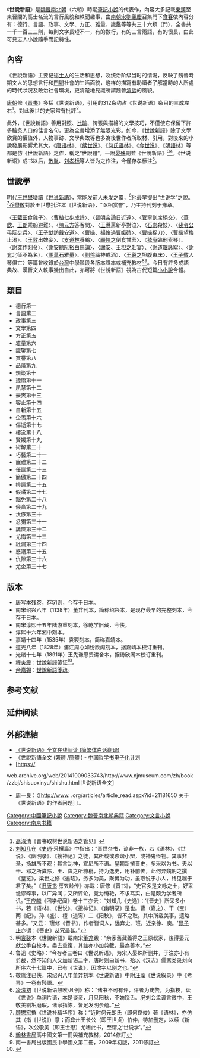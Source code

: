 {{distinguish|世語}}
{{古籍
|image = [[File:Sesetsu_Shingo_TNM_2.jpg|340px]]
|全名 = 
|原名 = 《世说》新語
|撰者 = 
|託名作者 =
|編集者 = [[刘义庆|刘义庆]]
|輯錄者 = 
|文字 = 漢字
|國家 = 劉宋
|成書年代 = 
|亡佚年代 = 
|偽託年代 = 
|注解者 = [[刘峻|刘峻]]
|篇數 = 一千一百三十三則
|原書篇數 = 
|今本篇數 = 
|卷數 =十卷
|原書卷數 =八卷
|今本卷數 =三卷
|章回 = 
|最初著錄 = 
|分類 = 
}}
《'''世說新語'''》是[[魏晉南北朝|魏晉南北朝]]（六朝）時期[[筆記小說|筆記小說]]的代表作，內容大多記載[[東漢|東漢]]至東晉間的高士名流的言行風貌和軼聞趣事，由[[南朝宋|南朝宋]][[劉義慶|劉義慶]]召集門下[[門客|食客]]依內容分有：德行、言語、政事、文學、方正、雅量、識鑑等等共三十六類（門），全書共一千一百三三則，每則文字長短不一，有的數行，有的三言兩語，有的很長，由此可見志人小說隨手而記特性。

== 內容 ==
《世說新語》主要记述[[士人|士人]]的生活和思想，及统治阶级当时的情況，反映了魏晉時期文人的思想言行和[[門閥|門閥]]社會的生活面貌，这样的描寫有助讀者了解當時的人所處的時代狀況及政治社會環境，更清楚地見識所謂魏晉[[清談|清談]]的風貌。

[[唐朝|唐朝]]修《[[晋书|晋书]]》多採《世说新语》，引用的312条约占《世说新语》条目的三成左右<ref>[[高淑清|高淑清]]《晋书取材世说新语之管见》</ref>。對此後世的史家常有批評<ref>[[刘知几|刘知几]]在《[[史通|史通]]·采撰篇》中指出：“晋世杂书，谅非一族，若《语林》、《世说》、《幽明录》、《搜神记》之徒，其所载或诙谐小辩，或神鬼怪物。其事非圣，扬雄所不观；其言乱神，宣尼所不语。皇朝新撰晋史，多采以为书。夫以干、邓之所粪除，王、虞之所糠秕，持为逸史，用补前传，此何异魏朝之撰《皇览》，梁世之修《遍略》，务多为美，聚博为功，虽取说于小人，终见嗤于君子矣。”《[[旧唐书|旧唐书]]·房玄龄传》亦載：唐修《晋书》，“史官多是文咏之士，好采诡谬碎事，以广异闻；又所评论，竞为绮艳，不求笃实，由是颇为学者所讥。”[[王应麟|王应麟]]《困学纪闻》卷十三亦云：“刘知几《史通》：‘《晋史》所采多小书，若《语林》、《世说》、《搜神记》、《幽明录》是也。曹（嘉之）、干（宝）两《纪》，孙（盛）、檀（道鸾）二《阳秋》，皆不之取。其中所载美事，遗略甚多。'又云：‘唐修《晋书》，作者皆词人，远弃史、班，近亲徐、庾。'[[晁子止|晁子止]]亦谓：《晋史》丛冗最甚。”</ref>。

此外，《世說新語》善用對照、[[比喻|比喻]]、誇張與描繪的文學技巧，不僅使它保留下許多膾炙人口的佳言名句，更為全書增添了無限光彩。如今，《世說新語》除了文學欣賞的價值外，人物事跡、文學典故等也多為後世作者所取材、引用，對後來的小說發展影響尤其大。《[[唐语林|唐语林]]》、《[[续世说|续世说]]》、《[[何氏语林|何氏语林]]》、《[[今世说|今世说]]》、《[[明語林|明語林]]》等都是仿《世說新語》之作，稱之“世說體”。一說[[晏殊|晏殊]]刪並《世說新語》<ref>明[[袁褧|袁褧]]本《世說新語》載南宋[[董弅|董弅]]跋：“余家舊藏蓋得之王原叔家，後得晏元獻公手自校本，盡去重復，其註亦小加剪截，最為善本。”</ref><ref>鲁迅《史略》：“今存者三卷曰《世说新语》，为宋人晏殊所删并，于注亦小有剪裁，然不知何人又加新语二字，唐时则曰新书，殆以《汉志》儒家类录刘向所序六十七篇中，已有《世说》，因增字以别之也。”</ref>。《世说新语》成书以后，[[敬胤|敬胤]]、[[刘孝标|刘孝标]]等人皆为之作注，今僅存孝标注<ref>敬胤注已佚，宋绍兴八年董弅刻本《世说新语》中附[[汪藻|汪藻]]《世说叙录》中《考异》一卷有殘語。</ref>。

==世說學==
明代[[王世懋|王世懋]]嗜讀《[[世说新語|世说新語]]》，常能发前人未发之覆，<ref>[[凌濛初|凌濛初]]《世说新语鼓吹·凡例》称：“诸书不可有评，评者为疣赘，为指枝，读《世说》单词片语，本是谈资，月旦阳秋，不妨饶舌。况刘会孟谭言微中，王敬美剔垢磨瑕，诸家指陈，皆足发明余蕴。”</ref>他最早提出“世说学”之說。<ref>[[顾懋宏|顾懋宏]]撰《世说补精华序》称：“近时何元朗氏（即何良俊）著《语林》，亦仿其（指《世说》）意；而弇州王长公（即王世贞）伯仲，特加删定，以续《新语》，次公敬美（即王世懋）尤嗜此书，至谓之‘世说学’。”</ref>[[乔懋敬|乔懋敬]]對於王世懋批注本《世说新语》，“亟相赏誉”，乃主持刊刻于豫章。

〈[[王藍田|王藍田]]食雞子〉、〈[[曹植|曹植]][[七步成詩|七步成詩]]〉、〈[[晉明帝|晉明帝]]論日近遠〉、〈[[管寧|管寧]]割席絕交〉、〈[[華歆|華歆]]、[[王朗|王朗]]乘船避難〉、〈[[陳元方|陳元方]]答客問〉、〈[[王導|王導]]罵新亭對泣〉、〈[[石崇|石崇]]殺妓〉、〈[[裴楷|裴令公]]弔[[阮步兵|阮步兵]]〉、〈[[王子猷|王子猷]]訪[[戴安道|戴安道]]〉、〈[[曹操|曹操]]、[[楊脩|楊脩]]過[[曹娥碑|曹娥碑]]〉、〈[[曹操|曹操]]捉刀〉、〈[[曹操|曹操]]望梅止渴〉、〈[[王敦|王敦]]出婢妾〉、〈[[支道林|支道林]]養鶴〉、〈[[顧愷之|顧愷之]]倒食甘蔗〉、〈[[嵇康|嵇康]]臨刑索琴〉、 〈[[謝奕|謝奕]]作剡令〉、〈[[謝安|謝安]]聽[[阮裕|阮裕]][[白馬論|白馬論]]〉、〈[[謝安|謝安]]、[[王坦之|王坦之]]赴宴〉、〈[[謝道韞|謝道韞]]詠絮〉、〈[[謝玄|謝玄]]北征不為名〉、〈[[謝萬石|謝萬石]]雅量〉、〈[[劉伶|劉伶]]禱神戒酒〉、〈[[王羲之|王羲之]]坦腹東床〉、〈[[王子敬|王子敬]]人琴俱亡〉等篇曾收錄於[[台灣|台灣]]中學階段各版本課本或補充教材<ref>[[翰林書局|翰林書局]]高中國文第一冊與補充教材，2014修訂</ref><ref>南一書局出版國民中學國文第二冊，2009年初版，2011修訂</ref>。今日有許多成語典故、漢晉文人軼事幾出自此，亦可將《世說新語》視為古代短篇[[小小說|小小說]]合體。

== 類目 ==
{{col-begin}}
{{col-4}}
*德行第一
*言語第二
*政事第三
*文學第四
*方正第五
*雅量第六
*識鑒第七
*賞譽第八
*品藻第九
*規箴第十
*捷悟第十一
*夙慧第十二
*豪爽第十三
*容止第十四
*自新第十五
*企羡第十六
*傷逝第十七
*棲逸第十八
*賢媛第十九
*術解第二十
*巧藝第二十一
*寵禮第二十二
*任誕第二十三
*簡傲第二十四 
*排調第二十五
*假譎第二十七
*黜免第二十八
*儉嗇第二十九
*汰侈第三十
*忿狷第三十一
*讒險第三十二
*尤悔第三十三
*紕漏第三十四
*惑溺第三十五
*仇隙第三十六
*尤企第三十七
{{col-end}}

==版本==
*唐写本残卷，存51则，今存于日本。
*南宋绍兴八年（1138年）董弅刊本，简称绍兴本，是现存最早的完整刻本，今存于日本。
*南宋淳熙十五年陆游重刻本，徐乾学旧藏，今佚。
*淳熙十六年湘中刻本。
*嘉靖十四年（1535年）袁褧刻本，简称嘉靖本。
*道光八年（1828年）浦江周心如纷欣阁刻本，据嘉靖本校订重刊。
*光绪十七年（1891年）王先谦思贤讲舍本，据纷欣阁本校订重刊。
*[[程炎震|程炎震]]：世說新語笺证<ref>{{cite news |title=程炎震的《世说新语笺证》 |url=http://qikan.chaoxing.com//detail_38502727e7500f2624da2d1d1347be44b594affe864ae91a1921b0a3ea255101fc1cf1fbb4666ae65bbf71fd6334b290a0d0f7473b2e570dd7d32ad730c4fe38f2dc9b5ea69c8ca79c9f53f9c0d1be3a |accessdate=2020-08-28 |archive-date=2021-03-05 |archive-url=https://web.archive.org/web/20210305081811/http://qikan.chaoxing.com//detail_38502727e7500f2624da2d1d1347be44b594affe864ae91a1921b0a3ea255101fc1cf1fbb4666ae65bbf71fd6334b290a0d0f7473b2e570dd7d32ad730c4fe38f2dc9b5ea69c8ca79c9f53f9c0d1be3a |dead-url=no }}</ref>。
*[[余嘉錫|余嘉錫]]：[[世說新語箋疏|世說新語箋疏]]。

== 参考文献 ==
{{Reflist|30em}}

== 延伸阅读 ==
{{Wikisource further reading}}
== 外部連結 ==
* [http://www.8bei8.com/book/shishuoxinyu.html 《世说新语》全文在线阅读 (简繁体白话翻译)] {{Wayback|url=http://www.8bei8.com/book/shishuoxinyu.html |date=20170412143511 }}
* [http://ctext.org/shi-shuo-xin-yu/zh 《世說新語全文] {{Wayback|url=http://ctext.org/shi-shuo-xin-yu/zh |date=20220318144538 }} ([http:/ctext.org/shi-shuo-xin-yu/zh 繁體] {{Wayback|url=http://ctextorg/shi-shuo-xin-yu/zh |date=20220318144538 }}/[http://ctext.org/shi-shuo-xin-yu/zhs 簡體] {{Webarchive|url=https://archive.is/20120709102726/http://ctext.org/shi-shuo-xin-yu/zhs |date=2012-07-09 }} {{Webarchiv|url=https://archive.is/20120709102726/http://.org/shi-shuo-xin-yu/zhs |date=2012-07-09 }}) - [[中国哲学书电子化计划|中国哲学书电子化计划]]
* [https://
web.archive.org/web/20141009033743/http://www.njmuseum.com/zh/book/zzbj/shisuoxinyu/shishu.html {{Wayback|url=http://www.njmuseum.com/zh/book/zzbj/shisuoxinyu/shishu.html |date=20141009033743 }} 世说新语全文]
*周一良：〈[http://www. .org/articles/article_read.aspx?id=21181650 关于《世说新语》的作者问题] {{Wayback|url=http://www.nssd.org/article/article_read.aspx?id=21181650 |date=20201126234711 }}〉。
[[Category:中國筆記小說|Category:中國筆記小說]]
[[Category:魏晉南北朝典籍|Category:魏晉南北朝典籍]]
[[Category:文言小說|Category:文言小說]]
[[Category:南京书籍|Category:南京书籍]]
